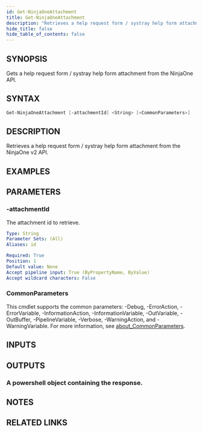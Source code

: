 ```yaml
---
id: Get-NinjaOneAttachment
title: Get-NinjaOneAttachment
description: "Retrieves a help request form / systray help form attachment from the NinjaOne v2 API."
hide_title: false
hide_table_of_contents: false
---
```


## SYNOPSIS

Gets a help request form / systray help form attachment from the NinjaOne API.

## SYNTAX

```powershell
Get-NinjaOneAttachment [-attachmentId] <String> [<CommonParameters>]
```

## DESCRIPTION

Retrieves a help request form / systray help form attachment from the NinjaOne v2 API.

## EXAMPLES

## PARAMETERS

### -attachmentId

The attachment id to retrieve.

```yaml
Type: String
Parameter Sets: (All)
Aliases: id

Required: True
Position: 1
Default value: None
Accept pipeline input: True (ByPropertyName, ByValue)
Accept wildcard characters: False
```

### CommonParameters

This cmdlet supports the common parameters: -Debug, -ErrorAction, -ErrorVariable, -InformationAction, -InformationVariable, -OutVariable, -OutBuffer, -PipelineVariable, -Verbose, -WarningAction, and -WarningVariable. For more information, see [about_CommonParameters](http://go.microsoft.com/fwlink/?LinkID=113216).

## INPUTS

## OUTPUTS

### A powershell object containing the response.

## NOTES

## RELATED LINKS
